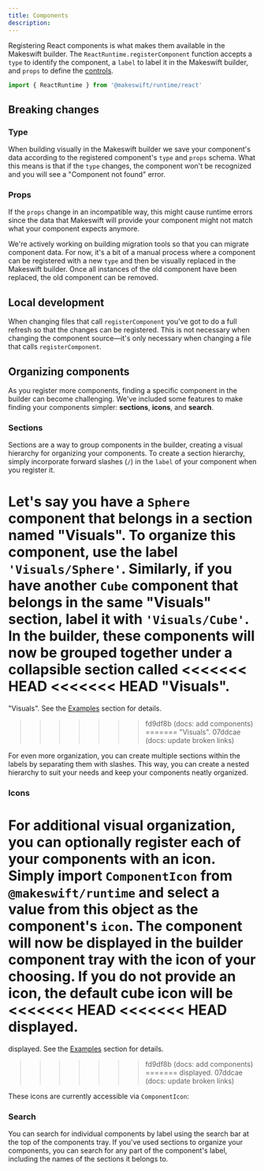 ```yaml
---
title: Components
description:
---
```



Registering React components is what makes them available in the Makeswift builder. The `ReactRuntime.registerComponent` function accepts a `type` to identify the component, a `label` to label it in the Makeswift builder, and `props` to define the [controls](/architecture#controls).



```js
import { ReactRuntime } from '@makeswift/runtime/react'
```

## Breaking changes

### Type

When building visually in the Makeswift builder we save your component's data according to the
registered component's `type` and `props` schema. What this means is that if the `type` changes, the
component won't be recognized and you will see a "Component not found" error.

### Props

If the `props` change in an incompatible way, this might cause runtime errors since the data that
Makeswift will provide your component might not match what your component expects anymore.

We're actively working on building migration tools so that you can migrate component data. For now,
it's a bit of a manual process where a component can be registered with a new `type` and then be
visually replaced in the Makeswift builder. Once all instances of the old component have been
replaced, the old component can be removed.

## Local development

When changing files that call `registerComponent` you've got to do a full refresh so that the
changes can be registered. This is not necessary when changing the component source—it's only
necessary when changing a file that calls `registerComponent`.

## Organizing components

As you register more components, finding a specific component in the builder can
become challenging. We've included some features to make finding your components
simpler: **sections**, **icons**, and **search**.

### Sections

Sections are a way to group components in the builder, creating a visual
hierarchy for organizing your components. To create a section hierarchy, simply
incorporate forward slashes (`/`) in the `label` of your component when you
register it.

Let's say you have a `Sphere` component that belongs in a section named
"Visuals". To organize this component, use the label `'Visuals/Sphere'`.
Similarly, if you have another `Cube` component that belongs in the same
"Visuals" section, label it with `'Visuals/Cube'`. In the builder, these
components will now be grouped together under a collapsible section called
<<<<<<< HEAD
<<<<<<< HEAD
"Visuals".
=======
"Visuals". See the [Examples](#creating-sections) section for details.
>>>>>>> fd9df8b (docs: add components)
=======
"Visuals".
>>>>>>> 07ddcae (docs: update broken links)

For even more organization, you can create multiple sections within the labels
by separating them with slashes. This way, you can create a nested hierarchy
to suit your needs and keep your components neatly organized.

### Icons

For additional visual organization, you can optionally register each of your
components with an icon. Simply import `ComponentIcon` from `@makeswift/runtime`
and select a value from this object as the component's `icon`. The component
will now be displayed in the builder component tray with the icon of your
choosing. If you do not provide an icon, the default cube icon will be
<<<<<<< HEAD
<<<<<<< HEAD
displayed.
=======
displayed. See the [Examples](#custom-icon) section for details.
>>>>>>> fd9df8b (docs: add components)
=======
displayed.
>>>>>>> 07ddcae (docs: update broken links)

These icons are currently accessible via `ComponentIcon`:

<RuntimeIconsGrid />

### Search

You can search for individual components by label using the search bar at the
top of the components tray. If you've used sections to organize your components,
you can search for any part of the component's label, including the names of the
sections it belongs to.
